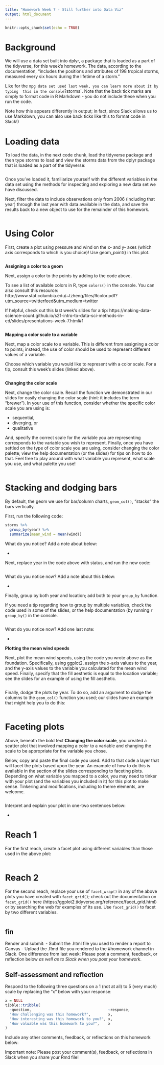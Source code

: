 ```yaml
---
title: "Homework Week 7 - Still further into Data Viz"
output: html_document
---
```


```r
knitr::opts_chunk$set(echo = TRUE)
```

# Background 

We will use a data set built into dplyr, a package that is loaded as a part of the
tidyverse, for this week's homework. The data, according to the documentation,
"includes the positions and attributes of 198 tropical storms, measured every six 
hours during the lifetime of a storm." 

Like for the `mpg data set used last week, you can learn more about it by typing 
this in the console `?storms`. Note that the back tick marks are simply to format
code in R Markdown - you do not include these when you run the code. 

Note how this appears differently in output; in fact, since Slack allows us to
use Markdown, you can also use back ticks like this to format code in Slack!)

# Loading data

To load the data, in the next code chunk, load the tidyverse package and then type
storms to load and view the storms data from the dplyr package that is loaded as a 
part of the tidyverse:

```r


```

Once you've loaded it, familiarize yourself with the different variables in the
data set using the methods for inspecting and exploring a new data set we have 
discussed.

Next, filter the data to include observations only from 2006 (including that year)
through the last year with data available in the data, and save the results back
to a new object to use for the remainder of this homework.

```r


```

# Using Color

First, create a plot using pressure and wind on the x- and y- axes (which axis 
corresponds to which is you choice)! Use geom_point() in this plot.

```r

```

**Assigning a color to a geom**

Next, assign a color to the points by adding to the code above.

To see a list of available colors in R, type `colors()` in the console. You can also consult this resource: http://www.stat.columbia.edu/~tzheng/files/Rcolor.pdf?utm_source=twitterfeed&utm_medium=twitter

If helpful, check out this last week's slides for a tip: https://making-data-science-count.github.io/s21-intro-to-data-sci-methods-in-ed/slides/presentations-week-7.html#1

```r

```

**Mapping a color scale to a variable**

Next, map a color scale to a variable. This is different from assigning a color
to points; instead, the use of color should be used to represent different values
of a variable. 

Choose which variable you would like to represent with a color scale. For a tip,
consult this week's slides (linked above).

```r


```

**Changing the color scale**

Next, change the color scale. Recall the function we demonstrated in our slides
for easily changing the color scale (hint: it includes the term "brewer"). In your
use of this function, consider whether the specific color scale you are using is:

- sequential,
- diverging, or
- qualitative

And, specify the correct scale for the variable you are representing corresponds 
to the variable you wish to represent. Finally, once you have settled on the type of 
color scale you are using, consider changing the color palette; view the help documentation 
(or the slides) for tips on how to do that. Feel free to play around with what 
variable you represent, what scale you use, and what palette you use!

```r

```

# Stacking and dodging bars

By default, the geom we use for bar/column charts, `geom_col()`, "stacks" the bars 
vertically. 

First, run the following code:

```r
storms %>% 
  group_by(year) %>% 
  summarize(mean_wind = mean(wind))
```

What do you notice? Add a note about below:

- 

Next, replace year in the code above with status, and run the new code:

```r

```

What do you notice now? Add a note about this below:

- 

Finally, group by both year and location; add both to your `group_by` function.

If you need a tip regarding how to group by multiple variables, check the code 
used in some of the slides, or the help documentation (by running `?group_by()`
in the console.

```r

```

What do you notice now? Add one last note:

- 

**Plotting the mean wind speeds**

Next, plot the mean wind speeds, using the code you wrote above as the 
foundation. Specifically, using ggplot2, assign the x-axis values to the year,
and the y-axis values to the variable you calculated for the mean wind speed. 
Finally, specify that the fill aesthetic is equal to the location variable; see 
the slides for an example of using the fill aesthetic.

```r

```

Finally, dodge the plots by year. To do so, add an argument to dodge the columns
to the `geom_col()` function you used; our slides have an example that might help
you to do this:

```r

```

# Faceting plots

Above, beneath the bold text **Changing the color scale**, you created a scatter plot
that involved mapping a color to a variable and changing the scale to be appropriate
for the variable you chose. 

Below, copy and paste the final code you used. Add to that code a layer that will
facet the plots based upon the year. An example of how to do this is available in 
the section of the slides corresponding to faceting plots. Depending on what variable
you mapped to a color, you may need to tinker with your plot (and the variables you 
included in it) for this plot to make sense. Tinkering and modifications, including
to theme elements, are welcome.

```r

```

Interpret and explain your plot in one-two sentences below:

- 

# Reach 1

For the first reach, create a facet plot using different variables than those
used in the above plot:

```r

```

# Reach 2

For the second reach, replace your use of `facet_wrap()` in any of the above plots
you have created with `facet_grid()`; check out the documentation on `facet_grid()`
here (https://ggplot2.tidyverse.org/reference/facet_grid.html) or by searching the
web for examples of its use. Use `facet_grid()` to facet by two different variables.

```r

```

## fin

Render and submit:
- Submit the .html file you used to render a report to Canvas - Upload the .Rmd
file you rendered to the #homework channel in Slack.
One difference from last week: Please post a comment, feedback, or reflection
below *as well as to Slack when you post your homework*.

## Self-assessment and reflection

Respond to the following three questions on a 1 (not at all) to 5 (very much)
scale by replacing the "x" below with your response:

```r
x = NULL
tibble::tribble(
  ~question,                                   ~response,
  "How challenging was this homework?",        x,
  "How interesting was this homework to you?", x,
  "How valuable was this homework to you?",    x
)
```

Include any other comments, feedback, or reflections on this homework below:


Important note: Please post your comment(s), feedback, or reflections in Slack
when you share your Rmd file!